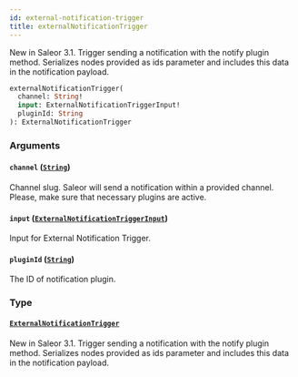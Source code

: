 ```yaml
---
id: external-notification-trigger
title: externalNotificationTrigger
---
```



New in Saleor 3.1. Trigger sending a notification with the notify plugin method. Serializes nodes provided as ids parameter and includes this data in the notification payload.

```graphql
externalNotificationTrigger(
  channel: String!
  input: ExternalNotificationTriggerInput!
  pluginId: String
): ExternalNotificationTrigger
```


### Arguments

#### `channel` ([`String`](../../../developer/api-reference/scalars/string))

Channel slug. Saleor will send a notification within a provided channel. Please, make sure that necessary plugins are active.


#### `input` ([`ExternalNotificationTriggerInput`](../../../developer/api-reference/inputs/external-notification-trigger-input))

Input for External Notification Trigger.


#### `pluginId` ([`String`](../../../developer/api-reference/scalars/string))

The ID of notification plugin.


### Type

#### [`ExternalNotificationTrigger`](../../../developer/api-reference/objects/external-notification-trigger) 

New in Saleor 3.1. Trigger sending a notification with the notify plugin method. Serializes nodes provided as ids parameter and includes this data in the notification payload.




